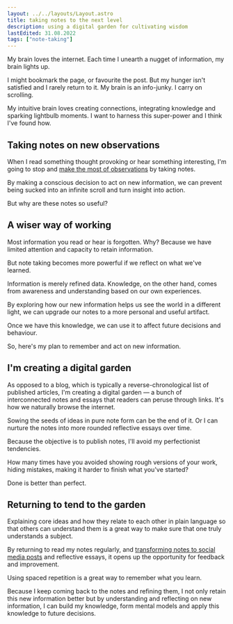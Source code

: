 ```yaml
---
layout: ../../layouts/Layout.astro
title: taking notes to the next level
description: using a digital garden for cultivating wisdom
lastEdited: 31.08.2022
tags: ["note-taking"]
---
```


My brain loves the internet. Each time I unearth a nugget of information, my brain lights up.

I might bookmark the page, or favourite the post. But my hunger isn't satisfied and I rarely return to it. My brain is an info-junky. I carry on scrolling.

My intuitive brain loves creating connections, integrating knowledge and sparking lightbulb moments. I want to harness this super-power and I think I've found how.

## Taking notes on new observations

When I read something thought provoking or hear something interesting, I'm going to stop and <a href="./making-the-most-of-observations">make the most of observations</a> by taking notes.

By making a conscious decision to act on new information, we can prevent being sucked into an infinite scroll and turn insight into action.

But why are these notes so useful?

## A wiser way of working

Most information you read or hear is forgotten. Why? Because we have limited attention and capacity to retain information.

But note taking becomes more powerful if we reflect on what we've learned.

Information is merely refined data. Knowledge, on the other hand, comes from awareness and understanding based on our own experiences.

By exploring how our new information helps us see the world in a different light, we can upgrade our notes to a more personal and useful artifact.

Once we have this knowledge, we can use it to affect future decisions and behaviour.

So, here's my plan to remember and act on new information.

## I'm creating a digital garden

As opposed to a blog, which is typically a reverse-chronological list of published articles, I'm creating a digital garden — a bunch of interconnected notes and essays that readers can peruse through links. It's how we naturally browse the internet.

Sowing the seeds of ideas in pure note form can be the end of it. Or I can nurture the notes into more rounded reflective essays over time.

Because the objective is to publish notes, I'll avoid my perfectionist tendencies.

How many times have you avoided showing rough versions of your work, hiding mistakes, making it harder to finish what you've started?

Done is better than perfect.

## Returning to tend to the garden

Explaining core ideas and how they relate to each other in plain language so that others can understand them is a great way to make sure that one truly understands a subject.

By returning to read my notes regularly, and <a href="./the-perfect-post">transforming notes to social media posts</a> and reflective essays, it opens up the opportunity for feedback and improvement.

Using spaced repetition is a great way to remember what you learn.

Because I keep coming back to the notes and refining them, I not only retain this new information better but by understanding and reflecting on new information, I can build my knowledge, form mental models and apply this knowledge to future decisions.
